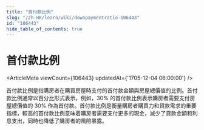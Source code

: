 ```yaml
---
title: "首付款比例"
slug: "/zh-HK/learn/wiki/downpaymentratio-106443"
id: "106443"
hide_table_of_contents: true
---
```



# 首付款比例

<ArticleMeta viewCount={106443} updatedAt={'1705-12-04 06:00:00'} />

首付款比例是指購房者在購買房屋時支付的首付款金額與房屋總價值的比例。首付款比例通常以百分比形式表示，例如，30% 的首付款比例表示購房者需要支付房屋總價值的 30% 作為首付款。首付款比例是衡量購房者購買力和貸款需求的重要指標，較高的首付款比例意味着購房者需要支付更多的現金，減少了貸款金額和利息支出，同時也降低了購房者的風險暴露。
